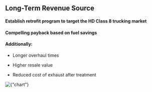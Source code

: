 [//]: # (# Class 8 Trucks)

## Long-Term Revenue Source

#### Establish retrofit program to target the HD Class 8 trucking market

#### Compelling payback based on fuel savings

#### Additionally:

- Longer overhaul times

- Higher resale value

- Reduced cost of exhaust after treatment



<div className={"nx-w-full nx-flex nx-justify-center nx-pt-12"}>
    <Image
        priority
        src={chart}
        alt={"chart"}
    />
</div>